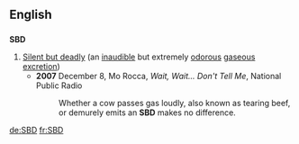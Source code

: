 ==English==

==={{initialism}}===
'''SBD'''

# [[silent but deadly|Silent but deadly]] (an [[inaudible]] but extremely [[odorous]] [[gaseous]] [[excretion]]) 
#* '''2007''' December 8, Mo Rocca, ''Wait, Wait... Don't Tell Me'', National Public Radio
#*: Whether a cow passes gas loudly, also known as tearing beef, or demurely emits an '''SBD''' makes no difference.

[[de:SBD]]
[[fr:SBD]]
